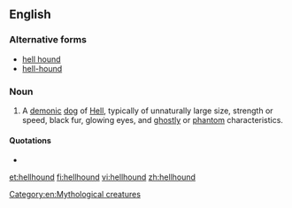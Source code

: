 {{wikipedia}}
==English==

===Alternative forms===
* [[hell hound]]
* [[hell-hound]]

===Noun===
{{en-noun}}

# {{mythology}} A [[demon]]ic [[dog]] of [[Hell]], typically of unnaturally large size, strength or speed, black fur, glowing eyes, and [[ghostly]] or [[phantom]] characteristics.

====Quotations====
* {{seeCites}}

[[et:hellhound]]
[[fi:hellhound]]
[[vi:hellhound]]
[[zh:hellhound]]
[[Category:en:Mythological creatures]]